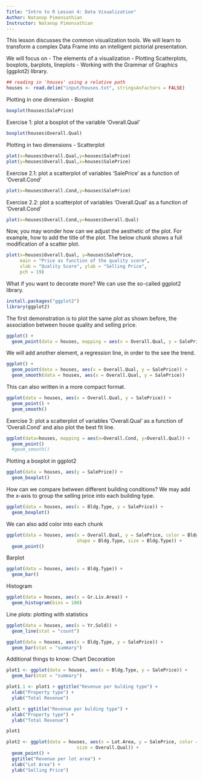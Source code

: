 ---
Title: "Intro to R Lesson 4: Data Visualization"
Author: Natanop Pimonsathian
Instructor: Natanop Pimonsathian
---
This lesson discusses the common visualization tools. We will learn to transform
a complex Data Frame into an intelligent pictorial presentation. 

We will focus on
- The elements of a visualization
- Plotting Scatterplots, boxplots, barplots, lineplots
- Working with the Grammar of Graphics (ggplot2) library. 

```{r read in data using a relative path}
## reading in 'houses' using a relative path
houses <- read.delim("input/houses.txt", stringsAsFactors = FALSE)
```

Plotting in one dimension - Boxplot

```{r boxplot demo}
boxplot(houses$SalePrice)
```
Exercise 1: plot a boxplot of the variable 'Overall.Qual'
```{r Exercise 1 Answer}
boxplot(houses$Overall.Qual)
```

Plotting in two dimensions - Scatterplot
```{r boxplot Scatterplot}
plot(x=houses$Overall.Qual,y=houses$SalePrice)
plot(y=houses$Overall.Qual,x=houses$SalePrice)
```
Exercise 2.1: plot a scatterplot of variables 'SalePrice' as a function of 'Overall.Cond'
```{r Exercise 2.1 Answer}
plot(x=houses$Overall.Cond,y=houses$SalePrice)

```

Exercise 2.2: plot a scatterplot of variables 'Overall.Qual' as a function of 'Overall.Cond'
```{r Exercise 2.2 Answer}
plot(x=houses$Overall.Cond,y=houses$Overall.Qual)

```

Now, you may wonder how can we adjust the aesthetic of the plot. For example,
how to add the title of the plot. The below chunk shows a full modification of 
a scatter plot. 
```{r Full plot demo}
plot(x=houses$Overall.Qual, y=houses$SalePrice, 
     main = "Price as function of the quality score",
     xlab = "Quality Score", ylab = "Selling Price",
     pch = 19)
```

What if you want to decorate more? We can use the so-called ggplot2 library. 
```{r installing the ggplot2}
install.packages("ggplot2")
library(ggplot2)
```

The first demonstration is to plot the same plot as shown before, the association
between house quality and selling price. 
```{r ggplot2 First Demo}
ggplot() +
  geom_point(data = houses, mapping = aes(x = Overall.Qual, y = SalePrice))
```

We will add another element, a regression line, in order to the see the trend.  
```{r Scatterplot with the best fit line}
ggplot() +
  geom_point(data = houses, aes(x = Overall.Qual, y = SalePrice)) +
  geom_smooth(data = houses, aes(x = Overall.Qual, y = SalePrice))
```

This can also written in a more compact format.  
```{r Scatterplot with the best fit line - alternate version}
ggplot(data = houses, aes(x = Overall.Qual, y = SalePrice)) +
  geom_point() +
  geom_smooth()
```

Exercise 3: plot a scatterplot of variables 'Overall.Qual' as a function of 'Overall.Cond' and also plot the best fit line. 

```{r Exercise 3 Answer }
ggplot(data=houses, mapping = aes(x=Overall.Cond, y=Overall.Qual)) +
  geom_point()
  #geom_smooth()

```

Plotting a boxplot in ggplot2 
```{r Boxplot demo}
ggplot(data = houses, aes(y = SalePrice)) +
  geom_boxplot()
```

How can we compare between different building conditions? We may add the 
x-axis to group the selling price into each building type. 
```{r Boxplot demo 2}
ggplot(data = houses, aes(x = Bldg.Type, y = SalePrice)) +
  geom_boxplot()
```
We can also add color into each chunk 
```{r Scatterplot with color demo}
ggplot(data = houses, aes(x = Overall.Qual, y = SalePrice, color = Bldg.Type,
                          shape = Bldg.Type, size = Bldg.Type)) +
  geom_point()
```
Barplot
```{r Barplot Demo}
ggplot(data = houses, aes(x = Bldg.Type)) +
  geom_bar()
```
Histogram
```{r Histogram demo}
ggplot(data = houses, aes(x = Gr.Liv.Area)) +
  geom_histogram(bins = 100)
```
Line plots: plotting with statistics

```{r Stat count}
ggplot(data = houses, aes(x = Yr.Sold)) +
  geom_line(stat = "count")
```
```{r Stat mean}
ggplot(data = houses, aes(x = Bldg.Type, y = SalePrice)) +
  geom_bar(stat = "summary")
```
Additional things to know: Chart Decoration 
```{r Naming things}
plot1 <- ggplot(data = houses, aes(x = Bldg.Type, y = SalePrice)) +
  geom_bar(stat = "summary")

plot1.1 <- plot1 + ggtitle("Revenue per bulding type") +
  xlab("Property type") + 
  ylab("Total Revenue")
```

```{r}
plot1 + ggtitle("Revenue per bulding type") +
  xlab("Property type") + 
  ylab("Total Revenue")

plot1
```

```{r}
plot2 <- ggplot(data = houses, aes(x = Lot.Area, y = SalePrice, color = House.Style,
                          size = Overall.Qual)) +
  geom_point() +
  ggtitle("Revenue per lot area") +
  xlab("Lot Area") +
  ylab("Selling Price")
```

